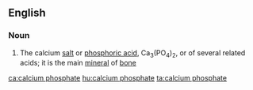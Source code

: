 ==English==

===Noun===
{{wikipedia}}
{{en-noun|head=[[calcium]] [[phosphate]]}}

# {{label|en|inorganic compound}} The calcium [[salt]] or [[phosphoric acid]], Ca<sub>3</sub>(PO<sub>4</sub>)<sub>2</sub>, or of several related acids; it is the main [[mineral]] of [[bone]]

[[ca:calcium phosphate]]
[[hu:calcium phosphate]]
[[ta:calcium phosphate]]